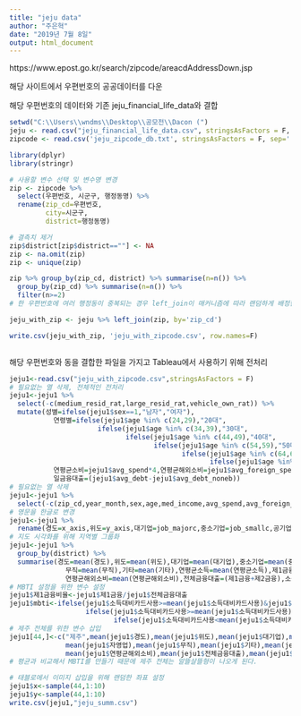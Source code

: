 ---
title: "jeju data"
author: "주은혁"
date: "2019년 7월 8일"
output: html_document
---
https://www.epost.go.kr/search/zipcode/areacdAddressDown.jsp

해당 사이트에서 우편번호의 공공데이터를 다운

해당 우편번호의 데이터와 기존 jeju_financial_life_data와 결합

```{r}
setwd("C:\\Users\\wndms\\Desktop\\공모전\\Dacon (")
jeju <- read.csv("jeju_financial_life_data.csv", stringsAsFactors = F, fileEncoding = "UTF8")
zipcode <- read.csv('jeju_zipcode_db.txt', stringsAsFactors = F, sep='|')

library(dplyr)
library(stringr)

# 사용할 변수 선택 및 변수명 변경
zip <- zipcode %>%
  select(우편번호, 시군구, 행정동명) %>%
  rename(zip_cd=우편번호,
         city=시군구,
         district=행정동명)

# 결측치 제거
zip$district[zip$district==""] <- NA
zip <- na.omit(zip)
zip <- unique(zip)

zip %>% group_by(zip_cd, district) %>% summarise(n=n()) %>% 
  group_by(zip_cd) %>% summarise(n=n()) %>% 
  filter(n>=2)
# 한 우편번호에 여러 행정동이 중복되는 경우 left_join이 매커니즘에 따라 랜덤하게 배정한다.

jeju_with_zip <- jeju %>% left_join(zip, by='zip_cd')

write.csv(jeju_with_zip, 'jeju_with_zipcode.csv', row.names=F)



```

해당 우편번호와 동을 결합한 파일을 가지고 Tableau에서 사용하기 위해 전처리

```{r}
jeju1<-read.csv("jeju_with_zipcode.csv",stringsAsFactors = F)
# 필요없는 열 삭제, 전체적인 전처리
jeju1<-jeju1 %>% 
  select(-c(medium_resid_rat,large_resid_rat,vehicle_own_rat)) %>% 
  mutate(성별=ifelse(jeju1$sex==1,"남자","여자"),
           연령별=ifelse(jeju1$age %in% c(24,29),"20대",
                      ifelse(jeju1$age %in% c(34,39),"30대",
                             ifelse(jeju1$age %in% c(44,49),"40대",
                                    ifelse(jeju1$age %in% c(54,59),"50대",
                                           ifelse(jeju1$age %in% c(64,69),"60대",
                                                  ifelse(jeju1$age %in% c(74,79),"70대","기타")))))),
           연평균소비=jeju1$avg_spend*4,연평균해외소비=jeju1$avg_foreign_spend*4, # avg_spend는 3개월 평균 소비
           일금융대출=(jeju1$avg_debt-jeju1$avg_debt_noneb))
# 필요없는 열 삭제
jeju1<-jeju1 %>% 
  select(-c(zip_cd,year_month,sex,age,med_income,avg_spend,avg_foreign_spend,avg_debt,avg_debt_credit,avg_debt_mortgage,avg_debt_deposit,avg_debt_collateral))
# 영문을 한글로 변경
jeju1<-jeju1 %>% 
  rename(경도=x_axis,위도=y_axis,대기업=job_majorc,중소기업=job_smallc,공기업=job_public,전문직=job_profession,자영업=job_self,무직=job_none,기타=job_other,연평균소득=avg_income,제2금융=avg_debt_noneb,제1금융=일금융대출)
# 지도 시각화를 위해 지역별 그룹화
jeju1<-jeju1 %>% 
  group_by(district) %>% 
  summarise(경도=mean(경도),위도=mean(위도),대기업=mean(대기업),중소기업=mean(중소기업),공기업=mean(공기업),전문직=mean(전문직),자영업=mean(자영업),
              무직=mean(무직),기타=mean(기타),연평균소득=mean(연평균소득),제1금융=mean(제1금융),제2금융=mean(제2금융),연평균소비=mean(연평균소비),
              연평균해외소비=mean(연평균해외소비),전체금융대출=(제1금융+제2금융),소득대비카드사용=(연평균소득/연평균소비))
# MBTI 설정을 위한 변수 설정
jeju1$제1금융비율<-jeju1$제1금융/jeju1$전체금융대출
jeju1$mbti<-ifelse(jeju1$소득대비카드사용>=mean(jeju1$소득대비카드사용)&jeju1$제1금융비율>=mean(jeju1$제1금융비율),"알뜰살뜰형",
                   ifelse(jeju1$소득대비카드사용>=mean(jeju1$소득대비카드사용)&jeju1$제1금융비율<mean(jeju1$제1금융비율),"눈앞캄캄형형",
                          ifelse(jeju1$소득대비카드사용<mean(jeju1$소득대비카드사용)&jeju1$제1금융비율>=mean(jeju1$제1금융비율),"흥청망청형","위태위태형")))
# 제주 전체를 위한 변수 삽입
jeju1[44,]<-c("제주",mean(jeju1$경도),mean(jeju1$위도),mean(jeju1$대기업),mean(jeju1$중소기업),mean(jeju1$공기업),mean(jeju1$전문직),
              mean(jeju1$자영업),mean(jeju1$무직),mean(jeju1$기타),mean(jeju1$연평균소득),mean(jeju1$제1금융),mean(jeju1$제2금융),mean(jeju1$연평균소비),
              mean(jeju1$연평균해외소비),mean(jeju1$전체금융대출),mean(jeju1$소득대비카드사용),mean(jeju1$제1금융비율),"알뜰살뜰형") 
# 평균과 비교해서 MBTI를 만들기 때문에 제주 전체는 알뜰살뜰형이 나오게 된다. 

# 태블로에서 이미지 삽입을 위해 랜덤한 좌표 설정
jeju1$x<-sample(44,1:10)
jeju1$y<-sample(44,1:10)
write.csv(jeju1,"jeju_summ.csv")



```